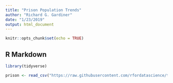 ```yaml
---
title: "Prison Population Trends"
author: "Richard G. Gardiner"
date: "1/23/2019"
output: html_document
---
```


```r
knitr::opts_chunk$set(echo = TRUE)
```

## R Markdown

```r
library(tidyverse)

prison <- read_csv("https://raw.githubusercontent.com/rfordatascience/tidytuesday/master/data/2019/2019-01-22/prison_population.csv")



```